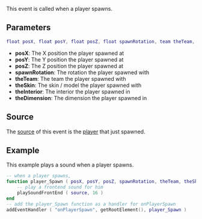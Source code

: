  
{{Server event}}
This event is called when a player spawns.

==Parameters==
<syntaxhighlight lang="lua">
float posX, float posY, float posZ, float spawnRotation, team theTeam, int theSkin, int theInterior, int theDimension
</syntaxhighlight>

*'''posX''': The X position the player spawned at
*'''posY''': The Y position the player spawned at
*'''posZ''': The Z position the player spawned at
*'''spawnRotation''': The rotation the player spawned with
*'''theTeam''': The team the player spawned with
*'''theSkin''': The skin / model the player spawned with
*'''theInterior''': The interior the player spawned in
*'''theDimension''': The dimension the player spawned in

<!-- Add the event's source in the section below -->
==Source==
The [[/event_system#Event_source.md|source]] of this event is the [[/player.md|player]] that just spawned.

==Example==  
This example plays a sound when a player spawns.
<syntaxhighlight lang="lua">
-- when a player spawns,
function player_Spawn ( posX, posY, posZ, spawnRotation, theTeam, theSkin, theInterior, theDimension )
	-- play a frontend sound for him
	playSoundFrontEnd ( source, 16 )
end
-- add the player_Spawn function as a handler for onPlayerSpawn
addEventHandler ( "onPlayerSpawn", getRootElement(), player_Spawn )
</syntaxhighlight>

{{See also/Server event|Player events}}